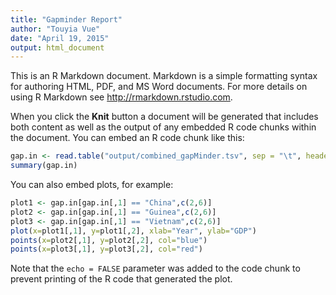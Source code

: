 ```yaml
---
title: "Gapminder Report"
author: "Touyia Vue"
date: "April 19, 2015"
output: html_document
---
```


This is an R Markdown document. Markdown is a simple formatting syntax for authoring HTML, PDF, and MS Word documents. For more details on using R Markdown see <http://rmarkdown.rstudio.com>.

When you click the **Knit** button a document will be generated that includes both content as well as the output of any embedded R code chunks within the document. You can embed an R code chunk like this:

```r
gap.in <- read.table("output/combined_gapMinder.tsv", sep = "\t", header = TRUE)
summary(gap.in)
```

You can also embed plots, for example:

```r
plot1 <- gap.in[gap.in[,1] == "China",c(2,6)]
plot2 <- gap.in[gap.in[,1] == "Guinea",c(2,6)]
plot3 <- gap.in[gap.in[,1] == "Vietnam",c(2,6)]
plot(x=plot1[,1], y=plot1[,2], xlab="Year", ylab="GDP")
points(x=plot2[,1], y=plot2[,2], col="blue") 
points(x=plot3[,1], y=plot3[,2], col="red")
```

Note that the `echo = FALSE` parameter was added to the code chunk to prevent printing of the R code that generated the plot.


